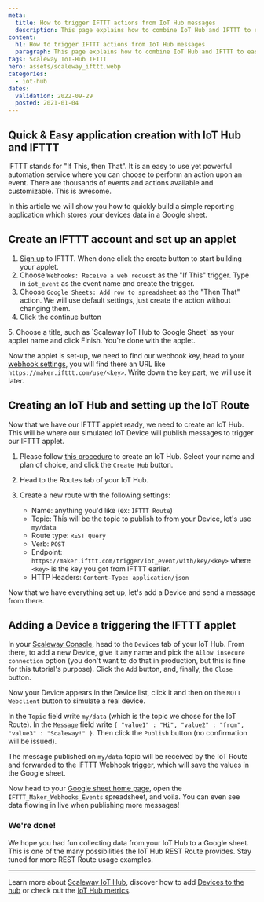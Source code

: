 ```yaml
---
meta:
  title: How to trigger IFTTT actions from IoT Hub messages
  description: This page explains how to combine IoT Hub and IFTTT to easily make powerful applications.
content:
  h1: How to trigger IFTTT actions from IoT Hub messages
  paragraph: This page explains how to combine IoT Hub and IFTTT to easily make powerful applications.
tags: Scaleway IoT-Hub IFTTT
hero: assets/scaleway_ifttt.webp
categories:
  - iot-hub
dates:
  validation: 2022-09-29
  posted: 2021-01-04
---
```


## Quick & Easy application creation with IoT Hub and IFTTT

IFTTT stands for "If This, then That". It is an easy to use yet powerful automation service where you can choose to perform an action upon an event. There are thousands of events and actions available and customizable. This is awesome.

In this article we will show you how to quickly build a simple reporting application which stores your devices data in a Google sheet.


## Create an IFTTT account and set up an applet

1. [Sign up](https://ifttt.com/) to IFTTT. When done click the create button to start building your applet.
2. Choose `Webhooks: Receive a web request` as the "If This" trigger. Type in `iot_event` as the event name and create the trigger.
3. Choose `Google Sheets: Add row to spreadsheet` as the "Then That" action. We will use default settings, just create the action without changing them.
4. Click the continue button

  <Lightbox src="scaleway-iothub_ifttt_howto_applet_continue.webp" alt="" />
5. Choose a title, such as `Scaleway IoT Hub to Google Sheet` as your applet name and click Finish. You're done with the applet.

  <Lightbox src="scaleway-iothub_ifttt_howto_applet_done.webp" alt="" />

Now the applet is set-up, we need to find our webhook key, head to your [webhook settings](https://ifttt.com/maker_webhooks/settings), you will find there an URL like `https://maker.ifttt.com/use/<key>`. Write down the key part, we will use it later.

## Creating an IoT Hub and setting up the IoT Route

Now that we have our IFTTT applet ready, we need to create an IoT Hub. This will be where our simulated IoT Device will publish messages to trigger our IFTTT applet.

1. Please follow [this procedure](/iot/iot-hub/how-to/create-hub) to create an IoT Hub. Select your name and plan of choice, and click the `Create Hub` button.
2. Head to the Routes tab of your IoT Hub.
3. Create a new route with the following settings:

    - Name: anything you'd like (ex: `IFTTT Route`)
    - Topic: This will be the topic to publish to from your Device, let's use `my/data`
    - Route type: `REST Query`
    - Verb: `POST`
    - Endpoint: `https://maker.ifttt.com/trigger/iot_event/with/key/<key>` where `<key>` is the key you got from IFTTT earlier.
    - HTTP Headers: `Content-Type: application/json`

  <Lightbox src="scaleway-iothub_ifttt_howto_route.webp" alt="" />

Now that we have everything set up, let's add a Device and send a message from there.

## Adding a Device a triggering the IFTTT applet

In your [Scaleway Console](https://console.scaleway.com), head to the `Devices` tab of your IoT Hub. From there, to add a new Device, give it any name and pick the `Allow insecure connection` option (you don't want to do that in production, but this is fine for this tutorial's purpose). Click the `Add` button, and, finally, the `Close` button.

Now your Device appears in the Device list, click it and then on the `MQTT Webclient` button to simulate a real device.

In the `Topic` field write `my/data` (which is the topic we chose for the IoT Route). In the `Message` field write `{ "value1" : "Hi", "value2" : "from", "value3" : "Scaleway!" }`. Then click the `Publish` button (no confirmation will be issued).

<Lightbox src="scaleway-iothub_ifttt_howto_webclient.webp" alt="" />

The message published on `my/data` topic will be received by the IoT Route and forwarded to the IFTTT Webhook trigger, which will save the values in the Google sheet.

Now head to your [Google sheet home page](https://docs.google.com/spreadsheets/), open the `IFTTT_Maker_Webhooks_Events` spreadsheet, and voila. You can even see data flowing in live when publishing more messages!

<Lightbox src="scaleway-iothub_ifttt_howto_googlesheet.webp" alt="" />

### We're done!

We hope you had fun collecting data from your IoT Hub to a Google sheet. This is one of the many possibilities the IoT Hub REST Route provides. Stay tuned for more REST Route usage examples.

---

Learn more about [Scaleway IoT Hub](/iot/iot-hub/concepts), discover how to add [Devices to the hub](/iot/iot-hub/how-to/add-device) or check out the [IoT Hub metrics](/iot/iot-hub/how-to/view-metrics).
